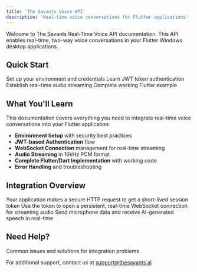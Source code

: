 ```yaml
---
title: 'The Savants Voice API'
description: 'Real-time voice conversations for Flutter applications'
---
```


Welcome to The Savants Real-Time Voice API documentation. This API enables real-time, two-way voice conversations in your Flutter Windows desktop applications.

## Quick Start

<CardGroup cols={2}>
  <Card title="Get Started" icon="rocket" href="/getting-started">
    Set up your environment and credentials
  </Card>
  <Card title="Authentication" icon="key" href="/authentication">
    Learn JWT token authentication
  </Card>
  <Card title="WebSocket Connection" icon="plug" href="/websocket-connection">
    Establish real-time audio streaming
  </Card>
  <Card title="Flutter Implementation" icon="mobile" href="/flutter-implementation">
    Complete working Flutter example
  </Card>
</CardGroup>

## What You'll Learn

This documentation covers everything you need to integrate real-time voice conversations into your Flutter application:

- **Environment Setup** with security best practices
- **JWT-based Authentication** flow
- **WebSocket Connection** management for real-time streaming
- **Audio Streaming** in 16kHz PCM format
- **Complete Flutter/Dart Implementation** with working code
- **Error Handling** and troubleshooting

## Integration Overview

<Steps>
  <Step title="Request Authentication Token">
    Your application makes a secure HTTP request to get a short-lived session token
  </Step>
  <Step title="Connect to WebSocket">
    Use the token to open a persistent, real-time WebSocket connection for streaming audio
  </Step>
  <Step title="Stream Audio">
    Send microphone data and receive AI-generated speech in real-time
  </Step>
</Steps>

## Need Help?

<Card title="Troubleshooting Guide" icon="wrench" href="/troubleshooting">
  Common issues and solutions for integration problems
</Card>

For additional support, contact us at [support@thesavants.ai](mailto:support@thesavants.ai)